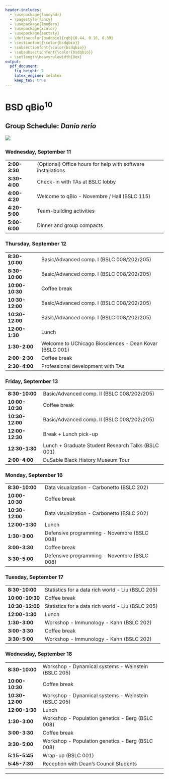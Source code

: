 ```yaml
---
header-includes:
  - \usepackage{fancyhdr}
  - \pagestyle{fancy}
  - \usepackage{lmodern}
  - \usepackage{xcolor}
  - \usepackage{sectsty}
  - \definecolor{bsdqbio}{rgb}{0.44, 0.16, 0.39}
  - \sectionfont{\color{bsdqbio}}
  - \subsectionfont{\color{bsdqbio}}
  - \subsubsectionfont{\color{bsdqbio}}
  - \setlength\heavyrulewidth{0ex}
output:
  pdf_document:
    fig_height: 2
    latex_engine: xelatex
    keep_tex: true
---
```

# BSD qBio$^{10}$ 

## Group Schedule: *Danio rerio*
 ![](https://github.com/StefanoAllesina/BSD-QBio5/raw/master/logo_group/Danio_rerio.png)     

### Wednesday, September 11 

------------------    --------------------------------------------------------------
**2:00-3:30**         (Optional) Office hours for help with software installations  
**3:30-4:00**         Check-in with TAs at BSLC lobby                               
**4:00-4:20**         Welcome to qBio - Novembre / Hall (BSLC 115)                  
**4:20-5:00**         Team-building activities                                      
**5:00-6:00**         Dinner and group compacts                                     
------------------    --------------------------------------------------------------

### Thursday, September 12 

------------------    --------------------------------------------------------------
**8:30-10:00**        Basic/Advanced comp. I (BSLC 008/202/205)                     
**8:30-10:00**        Basic/Advanced comp. I (BSLC 008/202/205)                     
**10:00-10:30**       Coffee break                                                  
**10:30-12:00**       Basic/Advanced comp. I (BSLC 008/202/205)                     
**10:30-12:00**       Basic/Advanced comp. I (BSLC 008/202/205)                     
**12:00-1:30**        Lunch                                                         
**1:30-2:00**         Welcome to UChicago Biosciences - Dean Kovar (BSLC 001)       
**2:00-2:30**         Coffee break                                                  
**2:30-4:00**         Professional development with TAs                             
------------------    --------------------------------------------------------------

### Friday, September 13 

------------------    --------------------------------------------------------------
**8:30-10:00**        Basic/Advanced comp. II (BSLC 008/202/205)                    
**10:00-10:30**       Coffee break                                                  
**10:30-12:00**       Basic/Advanced comp. II (BSLC 008/202/205)                    
**12:00-12:30**       Break + Lunch pick-up                                         
**12:30-1:30**        Lunch + Graduate Student Research Talks (BSLC 001)            
**2:00-4:00**          DuSable Black History Museum Tour                            
------------------    --------------------------------------------------------------

### Monday, September 16 

------------------    --------------------------------------------------------------
**8:30-10:00**        Data visualization - Carbonetto (BSLC 202)                    
**10:00-10:30**       Coffee break                                                  
**10:30-12:00**       Data visualization - Carbonetto (BSLC 202)                    
**12:00-1:30**        Lunch                                                         
**1:30-3:00**         Defensive programming - Novembre (BSLC 008)                   
**3:00-3:30**         Coffee break                                                  
**3:30-5:00**         Defensive programming - Novembre (BSLC 008)                   
------------------    --------------------------------------------------------------

### Tuesday, September 17 

------------------    --------------------------------------------------------------
**8:30-10:00**        Statistics for a data rich world - Liu (BSLC 205)             
**10:00-10:30**       Coffee break                                                  
**10:30-12:00**       Statistics for a data rich world - Liu (BSLC 205)             
**12:00-1:30**        Lunch                                                         
**1:30-3:00**         Workshop - Immunology - Kahn (BSLC 202)                       
**3:00-3:30**         Coffee break                                                  
**3:30-5:00**         Workshop - Immunology - Kahn (BSLC 202)                       
------------------    --------------------------------------------------------------

### Wednesday, September 18 

------------------    --------------------------------------------------------------
**8:30-10:00**        Workshop - Dynamical systems - Weinstein (BSLC 205)           
**10:00-10:30**       Coffee break                                                  
**10:30-12:00**       Workshop - Dynamical systems - Weinstein (BSLC 205)           
**12:00-1:30**        Lunch                                                         
**1:30-3:00**         Workshop - Population genetics - Berg (BSLC 008)              
**3:00-3:30**         Coffee break                                                  
**3:30-5:00**         Workshop - Population genetics - Berg (BSLC 008)              
**5:15-5:45**         Wrap-up (BSLC 001)                                            
**5:45-7:30**         Reception with Dean's Council Students                        
------------------    --------------------------------------------------------------



-------

